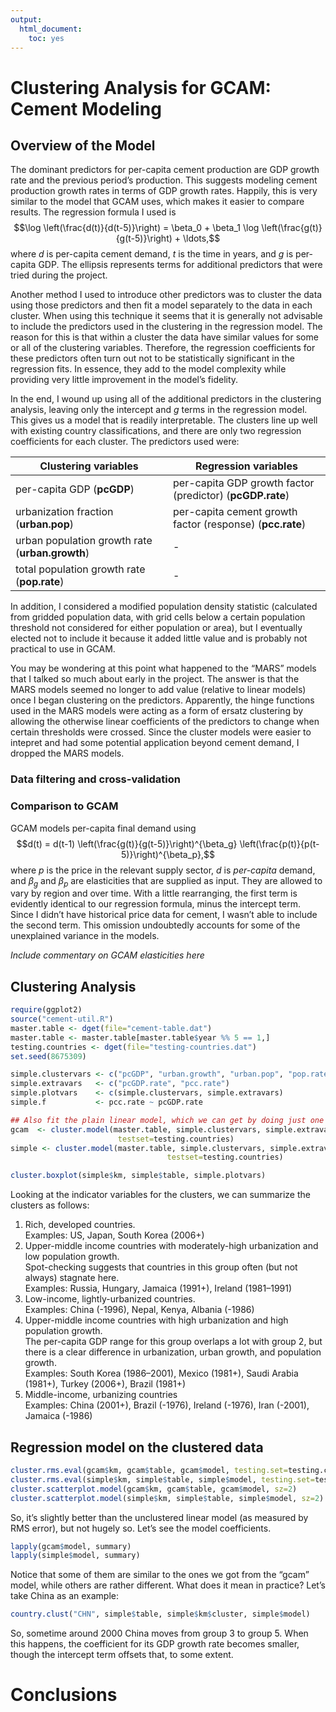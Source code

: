 ```yaml
---
output:
  html_document:
    toc: yes
---
```

Clustering Analysis for GCAM:  Cement Modeling
========================================================

## Overview of the Model

The dominant predictors for per-capita cement production are GDP growth rate and the previous period's production.  This suggests modeling cement production growth rates in terms of GDP growth rates.  Happily, this is very similar to the model that GCAM uses, which makes it easier to compare results.  The regression formula I used is 
$$\log \left(\frac{d(t)}{d(t-5)}\right) = \beta_0 + \beta_1 \log \left(\frac{g(t)}{g(t-5)}\right) + \ldots,$$
where $d$ is per-capita cement demand, $t$ is the time in years, and $g$ is per-capita GDP.  The ellipsis represents terms for additional predictors that were tried during the project.

Another method I used to introduce other predictors was to cluster the data using those predictors and then fit a model separately to the data in each cluster.  When using this technique it seems that it is generally not advisable to include the predictors used in the clustering in the regression model.  The reason for this is that within a cluster the data have similar values for some or all of the clustering variables.  Therefore, the regression coefficients for these predictors often turn out not to be statistically significant in the regression fits.  In essence, they add to the model complexity while providing very little improvement in the model's fidelity.  

In the end, I wound up using all of the additional predictors in the clustering analysis, leaving only the intercept and $g$ terms in the regression model.  This gives us a model that is readily interpretable.  The clusters line up well with existing country classifications, and there are only two regression coefficients for each cluster.  The predictors used were:

Clustering variables | Regression variables
-------------------- | --------------------
per-capita GDP (**pcGDP**) | per-capita GDP growth factor (predictor) (**pcGDP.rate**)
urbanization fraction (**urban.pop**) | per-capita cement growth factor (response) (**pcc.rate**)
urban population growth rate (**urban.growth**) |  -
total population growth rate (**pop.rate**) |  -

In addition, I considered a modified population density statistic (calculated from gridded population data, with grid cells below a certain population threshold not considered for either population or area), but I eventually elected not to include it because it added little value and is probably not practical to use in GCAM.

You may be wondering at this point what happened to the "MARS" models that I talked so much about early in the project.  The answer is that the MARS models seemed no longer to add value (relative to linear models) once I began clustering on the predictors.  Apparently, the hinge functions used in the MARS models were acting as a form of ersatz clustering by allowing the otherwise linear coefficients of the predictors to change when certain thresholds were crossed.  Since the cluster models were easier to intepret and had some potential application beyond cement demand, I dropped the MARS models.

### Data filtering and cross-validation

### Comparison to GCAM

GCAM models per-capita final demand using 
$$d(t) = d(t-1) \left(\frac{g(t)}{g(t-5)}\right)^{\beta_g} \left(\frac{p(t)}{p(t-5)}\right)^{\beta_p},$$
where $p$ is the price in the relevant supply sector, $d$ is *per-capita* demand, and $\beta_g$ and $\beta_p$ are elasticities that are supplied as input.  They are allowed to vary by region and over time.  With a little rearranging, the first term is evidently identical to our regression formula, minus the intercept term.  Since I didn't have historical price data for cement, I wasn't able to include the second term.  This omission undoubtedly accounts for some of the unexplained variance in the models.

*Include commentary on GCAM elasticities here*

## Clustering Analysis

```r
require(ggplot2)
source("cement-util.R")
master.table <- dget(file="cement-table.dat")
master.table <- master.table[master.table$year %% 5 == 1,]
testing.countries <- dget(file="testing-countries.dat")
set.seed(8675309)
```
```r
simple.clustervars <- c("pcGDP", "urban.growth", "urban.pop", "pop.rate")
simple.extravars   <- c("pcGDP.rate", "pcc.rate")
simple.plotvars    <- c(simple.clustervars, simple.extravars)
simple.f           <- pcc.rate ~ pcGDP.rate

## Also fit the plain linear model, which we can get by doing just one cluster.
gcam  <- cluster.model(master.table, simple.clustervars, simple.extravars, simple.f, 1,
                        testset=testing.countries)
simple <- cluster.model(master.table, simple.clustervars, simple.extravars, simple.f, 5,
                                   testset=testing.countries)

cluster.boxplot(simple$km, simple$table, simple.plotvars)
```

Looking at the indicator variables for the clusters, we can summarize
the clusters as follows:

1.  Rich, developed countries.<br>
    Examples:  US, Japan, South Korea (2006+)
2.  Upper-middle income countries with moderately-high urbanization and low
    population growth.<br>
    Spot-checking suggests that countries in this group often (but not
    always) stagnate here.<br>
    Examples:  Russia, Hungary, Jamaica (1991+), Ireland (1981--1991)
3.  Low-income, lightly-urbanized countries.<br>
    Examples:  China (-1996), Nepal, Kenya, Albania (-1986)
4.  Upper-middle income countries with high urbanization and high
    population growth.<br>
    The per-capita GDP range for this group overlaps a lot with group
    2, but there is a clear difference in urbanization, urban growth,
    and population growth.<br>
    Examples:  South Korea (1986--2001), Mexico (1981+), Saudi Arabia
    (1981+), Turkey (2006+), Brazil (1981+)
5.  Middle-income, urbanizing countries<br>
    Examples:  China (2001+), Brazil (-1976), Ireland (-1976), Iran
    (-2001), Jamaica (-1986)

## Regression model on the clustered data

```r
cluster.rms.eval(gcam$km, gcam$table, gcam$model, testing.set=testing.countries)
cluster.rms.eval(simple$km, simple$table, simple$model, testing.set=testing.countries)
cluster.scatterplot.model(gcam$km, gcam$table, gcam$model, sz=2)
cluster.scatterplot.model(simple$km, simple$table, simple$model, sz=2)
```

So, it's slightly better than the unclustered linear model (as measured by RMS error), but not hugely so.  Let's see the model coefficients.

```r
lapply(gcam$model, summary)
lapply(simple$model, summary)
```

Notice that some of them are similar to the ones we got from the "gcam" model, while others are rather different.  What does it mean in practice?  Let's take China as an example:

```r
country.clust("CHN", simple$table, simple$km$cluster, simple$model)
```

So, sometime around 2000 China moves from group 3 to group 5. When this happens, the coefficient for its GDP growth rate becomes smaller, though the intercept term offsets that, to some extent.

# Conclusions
